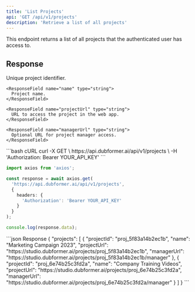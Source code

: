 ```yaml
---
title: 'List Projects'
api: 'GET /api/v1/projects'
description: 'Retrieve a list of all projects'
---
```


This endpoint returns a list of all projects that the authenticated user has access to.

## Response

<ResponseField name="projects" type="array">
  <Expandable title="Project Object">
    <ResponseField name="projectId" type="string">
      Unique project identifier.
    </ResponseField>
    
    <ResponseField name="name" type="string">
      Project name.
    </ResponseField>
    
    <ResponseField name="projectUrl" type="string">
      URL to access the project in the web app.
    </ResponseField>
    
    <ResponseField name="managerUrl" type="string">
      Optional URL for project manager access.
    </ResponseField>
  </Expandable>
</ResponseField>

<RequestExample>
```bash cURL
curl -X GET \
  https://api.dubformer.ai/api/v1/projects \
  -H 'Authorization: Bearer YOUR_API_KEY'
```

```typescript TypeScript
import axios from 'axios';

const response = await axios.get(
  'https://api.dubformer.ai/api/v1/projects',
  {
    headers: {
      'Authorization': 'Bearer YOUR_API_KEY'
    }
  }
);

console.log(response.data);
```
</RequestExample>

<ResponseExample>
```json Response
{
  "projects": [
    {
      "projectId": "proj_5f83a14b2ec1b",
      "name": "Marketing Campaign 2023",
      "projectUrl": "https://studio.dubformer.ai/projects/proj_5f83a14b2ec1b",
      "managerUrl": "https://studio.dubformer.ai/projects/proj_5f83a14b2ec1b/manager"
    },
    {
      "projectId": "proj_6e74b25c3fd2a",
      "name": "Company Training Videos",
      "projectUrl": "https://studio.dubformer.ai/projects/proj_6e74b25c3fd2a",
      "managerUrl": "https://studio.dubformer.ai/projects/proj_6e74b25c3fd2a/manager"
    }
  ]
}
```
</ResponseExample> 